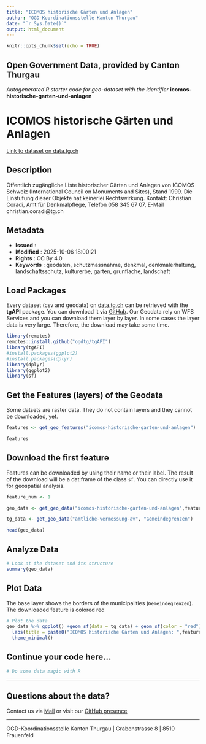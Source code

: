 ```yaml
---
title: "ICOMOS historische Gärten und Anlagen"
author: "OGD-Koordinationsstelle Kanton Thurgau"
date: "`r Sys.Date()`"
output: html_document
---
```


```r
knitr::opts_chunk$set(echo = TRUE)
```

## Open Government Data, provided by **Canton Thurgau**
*Autogenerated R starter code for geo-dataset with the identifier* **icomos-historische-garten-und-anlagen**


# **ICOMOS historische Gärten und Anlagen**

[Link to dataset on data.tg.ch](https://data.tg.ch/explore/dataset/icomos-historische-garten-und-anlagen/information/)

## Description

Öffentlich zugängliche Liste historischer Gärten und Anlagen von ICOMOS Schweiz (International Council on Monuments and Sites), Stand 1999. Die Einstufung dieser Objekte hat keinerlei Rechtswirkung. Kontakt: Christian Coradi, Amt für Denkmalpflege, Telefon 058 345 67 07, E-Mail christian.coradi@tg.ch

## Metadata

- **Issued**                   : 
- **Modified**                 : 2025-10-06 18:00:21
- **Rights**                   : CC By 4.0
- **Keywords**                 : geodaten, schutzmassnahme, denkmal, denkmalerhaltung, landschaftsschutz, kulturerbe, garten, grunflache, landschaft

## Load Packages

Every dataset (csv and geodata) on [data.tg.ch](https://data.tg.ch/pages/start/) can be retrieved with the **tgAPI** package. You can download it via [GitHub](https://github.com/ogdtg/tgAPI). Our Geodata rely on WFS Services and you can download them layer by layer. In some cases the layer data is very large. Therefore, the download may take some time.

```r
library(remotes)
remotes::install.github("ogdtg/tgAPI")
library(tgAPI)
#install.packages(ggplot2)
#install.packages(dplyr)
library(dplyr)
library(ggplot2)
library(sf)

```


## Get the Features (layers) of the Geodata

Some datsets are raster data. They do not contain layers and they cannot be downloaded, yet.

```r
features <- get_geo_features("icomos-historische-garten-und-anlagen")

features
```


## Download the first feature

Features can be downloaded by using their name or their label. The result of the download will be a dat.frame of the class `sf`. You can directly use it for geospatial analysis.

```r

feature_num <- 1

geo_data <- get_geo_data("icomos-historische-garten-und-anlagen",features$name[feature_num])

tg_data <- get_geo_data("amtliche-vermessung-av", "Gemeindegrenzen")

head(geo_data)
```


## Analyze Data

```r

# Look at the dataset and its structure
summary(geo_data)

```


## Plot Data

The base layer shows the borders of the municipalities (`Gemeindegrenzen`). The downloaded feature is colored red

```r

# Plot the data
geo_data %>% ggplot() +geom_sf(data = tg_data) + geom_sf(color = "red") +
  labs(title = paste0("ICOMOS historische Gärten und Anlagen: ",features$title[feature_num])) +
  theme_minimal()

```


## Continue your code here...


```r
# Do some data magic with R
```

------------------------------------------------------------------------

## Questions about the data?

Contact us via [Mail](mailto:ogd@tg.ch) or visit our [GitHub presence](https://github.com/ogdtg)


------------------------------------------------------------------------

OGD-Koordinationsstelle Kanton Thurgau | Grabenstrasse 8 | 8510 Frauenfeld
